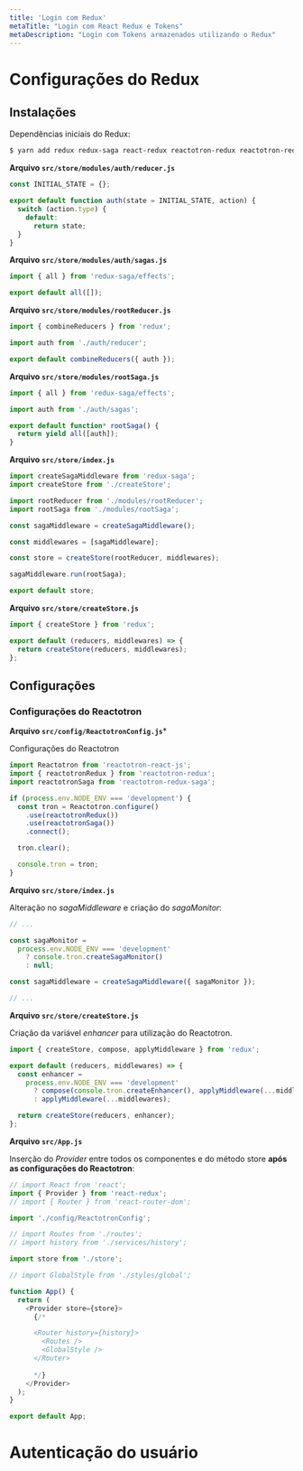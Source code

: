 ```yaml
---
title: 'Login com Redux'
metaTitle: "Login com React Redux e Tokens"
metaDescription: "Login com Tokens armazenados utilizando o Redux"
---
```


# Configurações do Redux

## Instalações

Dependências iniciais do Redux:

```bash
$ yarn add redux redux-saga react-redux reactotron-redux reactotron-redux-saga immer 
```

**Arquivo `src/store/modules/auth/reducer.js`**

```js
const INITIAL_STATE = {};

export default function auth(state = INITIAL_STATE, action) {
  switch (action.type) {
    default:
      return state;
  }
}
```

**Arquivo `src/store/modules/auth/sagas.js`**

```js
import { all } from 'redux-saga/effects';

export default all([]);
```

**Arquivo `src/store/modules/rootReducer.js`**

```js
import { combineReducers } from 'redux';

import auth from './auth/reducer';

export default combineReducers({ auth });
```

**Arquivo `src/store/modules/rootSaga.js`**

```js
import { all } from 'redux-saga/effects';

import auth from './auth/sagas';

export default function* rootSaga() {
  return yield all([auth]);
}
```

**Arquivo `src/store/index.js`**

```js
import createSagaMiddleware from 'redux-saga';
import createStore from './createStore';

import rootReducer from './modules/rootReducer';
import rootSaga from './modules/rootSaga';

const sagaMiddleware = createSagaMiddleware();

const middlewares = [sagaMiddleware];

const store = createStore(rootReducer, middlewares);

sagaMiddleware.run(rootSaga);

export default store;
```

**Arquivo `src/store/createStore.js`**

```js
import { createStore } from 'redux';

export default (reducers, middlewares) => {
  return createStore(reducers, middlewares);
};
```

## Configurações

### Configurações do Reactotron

**Arquivo `src/config/ReactotronConfig.js`***

Configurações do Reactotron

```js
import Reactotron from 'reactotron-react-js';
import { reactotronRedux } from 'reactotron-redux';
import reactotronSaga from 'reactotron-redux-saga';

if (process.env.NODE_ENV === 'development') {
  const tron = Reactotron.configure()
    .use(reactotronRedux())
    .use(reactotronSaga())
    .connect();

  tron.clear();

  console.tron = tron;
}
```

**Arquivo `src/store/index.js`**

Alteração no _sagaMiddleware_ e criação do _sagaMonitor_:

```js
// ...

const sagaMonitor =
  process.env.NODE_ENV === 'development'
    ? console.tron.createSagaMonitor()
    : null;

const sagaMiddleware = createSagaMiddleware({ sagaMonitor });

// ...
```

**Arquivo `src/store/createStore.js`**

Criação da variável _enhancer_ para utilização do Reactotron.

```js
import { createStore, compose, applyMiddleware } from 'redux';

export default (reducers, middlewares) => {
  const enhancer =
    process.env.NODE_ENV === 'development'
      ? compose(console.tron.createEnhancer(), applyMiddleware(...middlewares))
      : applyMiddleware(...middlewares);

  return createStore(reducers, enhancer);
};
```

**Arquivo `src/App.js`**

Inserção do _Provider_ entre todos os componentes e do método store **após as configurações do Reactotron**:

```js
// import React from 'react';
import { Provider } from 'react-redux';
// import { Router } from 'react-router-dom';

import './config/ReactotronConfig';

// import Routes from './routes';
// import history from './services/history';

import store from './store';

// import GlobalStyle from './styles/global';

function App() {
  return (
    <Provider store={store}>
      {/* 

      <Router history={history}>
        <Routes />
        <GlobalStyle />
      </Router>
      
      */}
    </Provider>
  );
}

export default App;
```

# Autenticação do usuário
